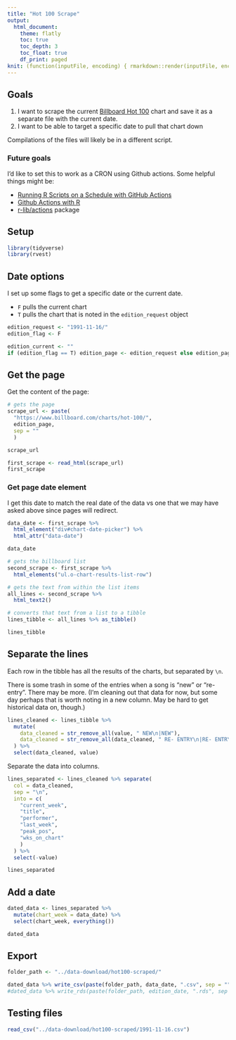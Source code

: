 ```yaml
---
title: "Hot 100 Scrape"
output:
  html_document:
    theme: flatly
    toc: true
    toc_depth: 3
    toc_float: true
    df_print: paged
knit: (function(inputFile, encoding) { rmarkdown::render(inputFile, encoding = encoding, output_dir = "../docs") })
---
```


## Goals

1. I want to scrape the current [Billboard Hot 100](https://www.billboard.com/charts/hot-100/) chart and save it as a separate file with the current date.
2. I want to be able to target a specific date to pull that chart down

Compilations of the files will likely be in a different script.

### Future goals

I'd like to set this to work as a CRON using Github actions. Some helpful things might be:

- [Running R Scripts on a Schedule with GitHub Actions](https://blog--simonpcouch.netlify.app/blog/r-github-actions-commit/)
- [Github Actions with R](https://orchid00.github.io/actions_sandbox/)
- [r-lib/actions](https://github.com/r-lib/actions) package

## Setup

```r
library(tidyverse)
library(rvest)
```


## Date options

I set up some flags to get a specific date or the current date.

- `F` pulls the current chart
- `T` pulls the chart that is noted in the `edition_request` object


```r
edition_request <- "1991-11-16/"
edition_flag <- F

edition_current <- ""
if (edition_flag == T) edition_page <- edition_request else edition_page <- edition_current
```

## Get the page

Get the content of the page:

```r
# gets the page
scrape_url <- paste(
  "https://www.billboard.com/charts/hot-100/",
  edition_page,
  sep = ""
  )

scrape_url

first_scrape <- read_html(scrape_url)
first_scrape
```


### Get page date element

I get this date to match the real date of the data vs one that we may have asked above since pages will redirect.

```r
data_date <- first_scrape %>% 
  html_element("div#chart-date-picker") %>% 
  html_attr("data-date")

data_date
```



```r
# gets the billboard list
second_scrape <- first_scrape %>% 
  html_elements("ul.o-chart-results-list-row")

# gets the text from within the list items
all_lines <- second_scrape %>% 
  html_text2()

# converts that text from a list to a tibble
lines_tibble <- all_lines %>% as_tibble()

lines_tibble
```

## Separate the lines

Each row in the tibble has all the results of the charts, but separated by `\n`.

There is some trash in some of the entries when a song is "new" or "re-entry". There may be more. (I'm cleaning out that data for now, but some day perhaps that is worth noting in a new column. May be hard to get historical data on, though.)

```r
lines_cleaned <- lines_tibble %>% 
  mutate(
    data_cleaned = str_remove_all(value, " NEW\n|NEW"),
    data_cleaned = str_remove_all(data_cleaned, " RE- ENTRY\n|RE- ENTRY")
  ) %>% 
  select(data_cleaned, value)
```

Separate the data into columns.

```r
lines_separated <- lines_cleaned %>% separate(
  col = data_cleaned,
  sep = "\n",
  into = c(
    "current_week",
    "title",
    "performer",
    "last_week",
    "peak_pos",
    "wks_on_chart"
    )
  ) %>% 
  select(-value)

lines_separated
```

## Add a date

```r
dated_data <- lines_separated %>% 
  mutate(chart_week = data_date) %>% 
  select(chart_week, everything())

dated_data
```

## Export

```r
folder_path <- "../data-download/hot100-scraped/"

dated_data %>% write_csv(paste(folder_path, data_date, ".csv", sep = ""))
#dated_data %>% write_rds(paste(folder_path, edition_date, ".rds", sep = ""))
```

## Testing files

```r
read_csv("../data-download/hot100-scraped/1991-11-16.csv")
```

